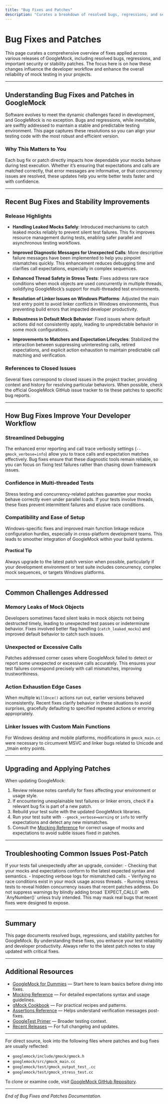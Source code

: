 ```yaml
---
title: "Bug Fixes and Patches"
description: "Curates a breakdown of resolved bugs, regressions, and security or stability patches by release. Includes references to closed issues where possible and describes how fixes improve developer workflow and reliability."
---
```


# Bug Fixes and Patches

This page curates a comprehensive overview of fixes applied across various releases of GoogleMock, including resolved bugs, regressions, and important security or stability patches. The focus here is on how these changes influence the developer workflow and enhance the overall reliability of mock testing in your projects.

---

## Understanding Bug Fixes and Patches in GoogleMock

Software evolves to meet the dynamic challenges faced in development, and GoogleMock is no exception. Bugs and regressions, while inevitable, are swiftly addressed to maintain a stable and predictable testing environment. This page captures these resolutions so you can align your testing code with the most robust and efficient version.

### Why This Matters to You

Each bug fix or patch directly impacts how dependable your mocks behave during test execution. Whether it’s ensuring that expectations and calls are matched correctly, that error messages are informative, or that concurrency issues are resolved, these updates help you write better tests faster and with confidence.

---

## Recent Bug Fixes and Stability Improvements

### Release Highlights

- **Handling Leaked Mocks Safely**: Introduced mechanisms to catch leaked mocks reliably to prevent silent test failures. This fix improves resource management during tests, enabling safer parallel and asynchronous testing workflows.

- **Improved Diagnostic Messages for Unexpected Calls**: More descriptive failure messages have been implemented to help you pinpoint mismatches quickly. This enhancement reduces debugging time and clarifies call expectations, especially in complex sequences.

- **Enhanced Thread Safety in Stress Tests**: Fixes address rare race conditions when mock objects are used concurrently in multiple threads, solidifying GoogleMock’s support for multi-threaded test environments.

- **Resolution of Linker Issues on Windows Platforms**: Adjusted the main test entry point to avoid linker conflicts in Windows environments, thus preventing build errors that impacted developer productivity.

- **Robustness in Default Mock Behavior**: Fixed issues where default actions did not consistently apply, leading to unpredictable behavior in some mock configurations.

- **Improvements to Matchers and Expectation Lifecycles**: Stabilized the interaction between suppressing uninteresting calls, retired expectations, and explicit action exhaustion to maintain predictable call matching and verification.

### References to Closed Issues

Several fixes correspond to closed issues in the project tracker, providing context and history for resolving particular behaviors. When possible, check the official GoogleMock GitHub issue tracker to tie these patches to specific bug reports.

---

## How Bug Fixes Improve Your Developer Workflow

### Streamlined Debugging
The enhanced error reporting and call trace verbosity settings (`--gmock_verbose=info`) allow you to trace calls and expectation matches effectively. Bug fixes ensure that these diagnostic tools remain reliable, so you can focus on fixing test failures rather than chasing down framework issues.

### Confidence in Multi-threaded Tests
Stress testing and concurrency-related patches guarantee your mocks behave correctly even under parallel loads. If your tests involve threads, these fixes prevent intermittent failures and elusive race conditions.

### Compatibility and Ease of Setup
Windows-specific fixes and improved main function linkage reduce configuration hurdles, especially in cross-platform development teams. This leads to smoother integration of GoogleMock within your build systems.

#### Practical Tip
Always upgrade to the latest patch version when possible, particularly if your development environment or test suite includes concurrency, complex mock sequences, or targets Windows platforms.

---

## Common Challenges Addressed

### Memory Leaks of Mock Objects
Developers sometimes faced silent leaks in mock objects not being destructed timely, leading to unexpected test passes or indeterminate behavior. Fixes involved better flag handling (`catch_leaked_mocks`) and improved default behavior to catch such issues.

### Unexpected or Excessive Calls
Patches addressed corner cases where GoogleMock failed to detect or report some unexpected or excessive calls accurately. This ensures your test failures correspond precisely with call mismatches, improving trustworthiness.

### Action Exhaustion Edge Cases
When multiple `WillOnce()` actions run out, earlier versions behaved inconsistently. Recent fixes clarify behavior in these situations to avoid surprises, gracefully defaulting to specified repeated actions or erroring appropriately.

### Linker Issues with Custom Main Functions
For Windows desktop and mobile platforms, modifications in `gmock_main.cc` were necessary to circumvent MSVC and linker bugs related to Unicode and _tmain entry points.

---

## Upgrading and Applying Patches

When updating GoogleMock:

1. Review release notes carefully for fixes affecting your environment or usage style.
2. If encountering unexplainable test failures or linker errors, check if a relevant bug fix is part of a new patch.
3. Rebuild your test suite with the updated GoogleMock libraries.
4. Run your test suite with `--gmock_verbose=warning` or `info` to verify expectations and detect any new mismatches.
5. Consult the [Mocking Reference](../api-reference/mocking-api/mock-creation.html) for correct usage of mocks and expectations to avoid subtle issues fixed in patches.

---

## Troubleshooting Common Issues Post-Patch

<Tip>
If your tests fail unexpectedly after an upgrade, consider:
- Checking that your mocks and expectations conform to the latest expected syntax and semantics.
- Inspecting verbose logs for mismatched calls.
- Verifying no race conditions exist in your mock usage across threads.
- Running stress tests to reveal hidden concurrency issues that recent patches address.
</Tip>

<Warning>
Do not suppress warnings by blindly adding broad `EXPECT_CALL()` with `AnyNumber()` unless truly intended. This may mask real bugs that recent fixes were designed to expose.
</Warning>

---

## Summary

This page documents resolved bugs, regressions, and stability patches for GoogleMock. By understanding these fixes, you enhance your test reliability and developer productivity. Always refer to the latest patch notes to stay updated with critical fixes.

---

## Additional Resources

- [GoogleMock for Dummies](https://google.github.io/googletest/gmock_for_dummies.html) — Start here to learn basics before diving into fixes.
- [Mocking Reference](../api-reference/mocking-api/mock-creation.html) — For detailed expectations syntax and usage guidelines.
- [gMock Cookbook](../docs/gmock_cook_book.md) — For practical recipes and patterns.
- [Assertions Reference](../docs/reference/assertions.md) — Helps understand verification messages post-fixes.
- [GoogleTest Primer](https://google.github.io/googletest/primer.html) — Broader testing context.
- [Recent Releases](../changelog/release-highlights/recent-releases.md) — For full changelog and updates.

---

For direct source, look into the following files where patches and bug fixes are usually reflected:

- `googlemock/include/gmock/gmock.h`
- `googlemock/src/gmock_main.cc`
- `googlemock/test/gmock_output_test_.cc`
- `googlemock/test/gmock_stress_test.cc`

To clone or examine code, visit [GoogleMock GitHub Repository](https://github.com/google/googletest/tree/main/googlemock).

---

*End of Bug Fixes and Patches Documentation.*
